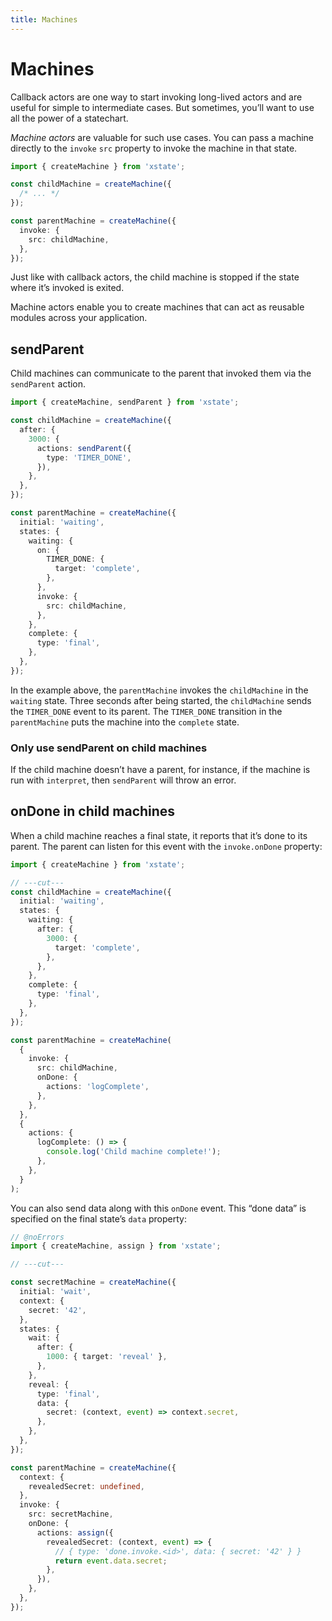 ```yaml
---
title: Machines
---
```


<!-- Needs technical review -->

# Machines

<!-- deps:["actors","running-machines-intro","callback-actors"] -->

Callback actors are one way to start invoking long-lived actors and are useful for simple to intermediate cases. But sometimes, you’ll want to use all the power of a statechart.

_Machine actors_ are valuable for such use cases. You can pass a machine directly to the `invoke` `src` property to invoke the machine in that state.

```ts twoslash
import { createMachine } from 'xstate';

const childMachine = createMachine({
  /* ... */
});

const parentMachine = createMachine({
  invoke: {
    src: childMachine,
  },
});
```

Just like with callback actors, the child machine is stopped if the state where it’s invoked is exited.

Machine actors enable you to create machines that can act as reusable modules across your application.

## sendParent

<!-- deps: ["actions", "machine-actors"] -->

Child machines can communicate to the parent that invoked them via the `sendParent` action.

```ts twoslash
import { createMachine, sendParent } from 'xstate';

const childMachine = createMachine({
  after: {
    3000: {
      actions: sendParent({
        type: 'TIMER_DONE',
      }),
    },
  },
});

const parentMachine = createMachine({
  initial: 'waiting',
  states: {
    waiting: {
      on: {
        TIMER_DONE: {
          target: 'complete',
        },
      },
      invoke: {
        src: childMachine,
      },
    },
    complete: {
      type: 'final',
    },
  },
});
```

In the example above, the `parentMachine` invokes the `childMachine` in the `waiting` state. Three seconds after being started, the `childMachine` sends the `TIMER_DONE` event to its parent. The `TIMER_DONE` transition in the `parentMachine` puts the machine into the `complete` state.

### Only use sendParent on child machines

If the child machine doesn’t have a parent, for instance, if the machine is run with `interpret`, then `sendParent` will throw an error.

## onDone in child machines

<!-- deps: [machine-actors, final-states] -->

When a child machine reaches a final state, it reports that it’s done to its parent. The parent can listen for this event with the `invoke.onDone` property:

```ts twoslash
import { createMachine } from 'xstate';

// ---cut---
const childMachine = createMachine({
  initial: 'waiting',
  states: {
    waiting: {
      after: {
        3000: {
          target: 'complete',
        },
      },
    },
    complete: {
      type: 'final',
    },
  },
});

const parentMachine = createMachine(
  {
    invoke: {
      src: childMachine,
      onDone: {
        actions: 'logComplete',
      },
    },
  },
  {
    actions: {
      logComplete: () => {
        console.log('Child machine complete!');
      },
    },
  }
);
```

You can also send data along with this `onDone` event. This “done data” is specified on the final state’s `data` property:

<!-- TODO: remove @noErrors when this is fixed: https://github.com/statelyai/xstate/pull/3217-->

```ts twoslash {15-17, 29-34}
// @noErrors
import { createMachine, assign } from 'xstate';

// ---cut---

const secretMachine = createMachine({
  initial: 'wait',
  context: {
    secret: '42',
  },
  states: {
    wait: {
      after: {
        1000: { target: 'reveal' },
      },
    },
    reveal: {
      type: 'final',
      data: {
        secret: (context, event) => context.secret,
      },
    },
  },
});

const parentMachine = createMachine({
  context: {
    revealedSecret: undefined,
  },
  invoke: {
    src: secretMachine,
    onDone: {
      actions: assign({
        revealedSecret: (context, event) => {
          // { type: 'done.invoke.<id>', data: { secret: '42' } }
          return event.data.secret;
        },
      }),
    },
  },
});
```

